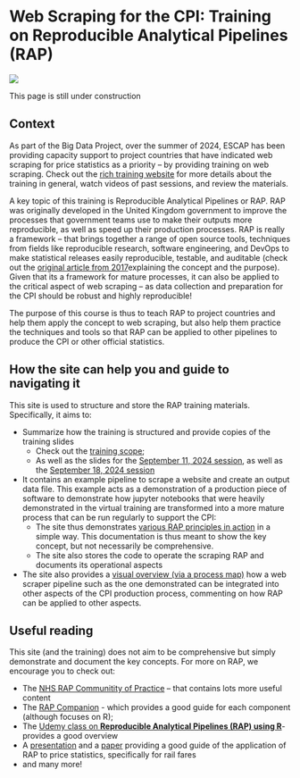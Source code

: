 # Web Scraping for the CPI: Training on Reproducible Analytical Pipelines (RAP)

![](../src/ESCAP_LOGO_OFFICIAL.png)

::: callout-note
This page is still under construction
:::

## Context

As part of the Big Data Project, over the summer of 2024, ESCAP has been providing capacity support to project countries that have indicated web scraping for price statistics as a priority – by providing training on web scraping. Check out the [rich training website](https://xtophe.notion.site/Web-Scraping-for-CPI-Training-c36b27c2ea6b4f02ad760069afaf6fb5) for more details about the training in general, watch videos of past sessions, and review the materials.

A key topic of this training is Reproducible Analytical Pipelines or RAP. RAP was originally developed in the United Kingdom government to improve the processes that government teams use to make their outputs more reproducible, as well as speed up their production processes. RAP is really a framework – that brings together a range of open source tools, techniques from fields like reproducible research, software engineering, and DevOps to make statistical releases easily reproducible, testable, and auditable (check out the [original article from 2017](https://dataingovernment.blog.gov.uk/2017/03/27/reproducible-analytical-pipeline/)explaining the concept and the purpose). Given that its a framework for mature processes, it can also be applied to the critical aspect of web scraping – as data collection and preparation for the CPI should be robust and highly reproducible!

The purpose of this course is thus to teach RAP to project countries and help them apply the concept to web scraping, but also help them practice the techniques and tools so that RAP can be applied to other pipelines to produce the CPI or other official statistics.

## How the site can help you and guide to navigating it

This site is used to structure and store the RAP training materials. Specifically, it aims to:

-   Summarize how the training is structured and provide copies of the training slides
    -   Check out the [training scope](teaching_materials/teaching.qmd);
    -   As well as the slides for the [September 11, 2024 session](teaching_materials/sept_11/README.qmd), as well as the [September 18, 2024 session](teaching_materials/sept_18/README.qmd)
-   It contains an example pipeline to scrape a website and create an output data file. This example acts as a demonstration of a production piece of software to demonstrate how jupyter notebooks that were heavily demonstrated in the virtual training are transformed into a more mature process that can be run regularly to support the CPI:
    -   The site thus demonstrates [various RAP principles in action](scraper_docs/scraper-docs.qmd) in a simple way. This documentation is thus meant to show the key concept, but not necessarily be comprehensive.
    -   The site also stores the code to operate the scraping RAP and documents its operational aspects
-   The site also provides a [visual overview (via a process map)](process-mapping.qmd) how a web scraper pipeline such as the one demonstrated can be integrated into other aspects of the CPI production process, commenting on how RAP can be applied to other aspects.

## Useful reading

This site (and the training) does not aim to be comprehensive but simply demonstrate and document the key concepts. For more on RAP, we encourage you to check out:

-   The [NHS RAP Communitity of Practice](https://nhsdigital.github.io/rap-community-of-practice/introduction_to_RAP/what_is_RAP/) – that contains lots more useful content
-   The [RAP Companion](https://ukgovdatascience.github.io/rap_companion/) - which provides a good guide for each component (although focuses on R);
-   The [Udemy class on **Reproducible Analytical Pipelines (RAP) using R**](https://www.udemy.com/course/reproducible-analytical-pipelines/)- provides a good overview
-   A [presentation](https://unece.org/sites/default/files/2023-05/7.4%20United%20Kingdom_0.pdf) and a [paper](https://unece.org/sites/default/files/2023-05/7.4%20UK_un_systems_railfares_paper.pdf) providing a good guide of the application of RAP to price statistics, specifically for rail fares
-   and many more!